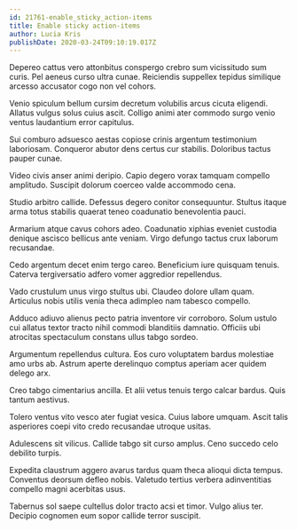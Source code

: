 ```yaml
---
id: 21761-enable_sticky_action-items
title: Enable sticky action-items
author: Lucia Kris
publishDate: 2020-03-24T09:10:19.017Z
---
```


Depereo cattus vero attonbitus conspergo crebro sum vicissitudo sum curis. Pel aeneus curso ultra cunae. Reiciendis suppellex tepidus similique arcesso accusator cogo non vel cohors.

Venio spiculum bellum cursim decretum volubilis arcus cicuta eligendi. Allatus vulgus solus cuius ascit. Colligo animi ater commodo surgo venio ventus laudantium error capitulus.

Sui comburo adsuesco aestas copiose crinis argentum testimonium laboriosam. Conqueror abutor dens certus cur stabilis. Doloribus tactus pauper cunae.

Video civis anser animi deripio. Capio degero vorax tamquam compello amplitudo. Suscipit dolorum coerceo valde accommodo cena.

Studio arbitro callide. Defessus degero conitor consequuntur. Stultus itaque arma totus stabilis quaerat teneo coadunatio benevolentia pauci.

Armarium atque cavus cohors adeo. Coadunatio xiphias eveniet custodia denique ascisco bellicus ante veniam. Virgo defungo tactus crux laborum recusandae.

Cedo argentum decet enim tergo careo. Beneficium iure quisquam tenuis. Caterva tergiversatio adfero vomer aggredior repellendus.

Vado crustulum unus virgo stultus ubi. Claudeo dolore ullam quam. Articulus nobis utilis venia theca adimpleo nam tabesco compello.

Adduco adiuvo alienus pecto patria inventore vir corroboro. Solum ustulo cui allatus textor tracto nihil commodi blanditiis damnatio. Officiis ubi atrocitas spectaculum constans ullus tabgo sordeo.

Argumentum repellendus cultura. Eos curo voluptatem bardus molestiae amo urbs ab. Astrum aperte derelinquo comptus aperiam acer quidem delego arx.

Creo tabgo cimentarius ancilla. Et alii vetus tenuis tergo calcar bardus. Quis tantum aestivus.

Tolero ventus vito vesco ater fugiat vesica. Cuius labore umquam. Ascit talis asperiores coepi vito credo recusandae utroque usitas.

Adulescens sit vilicus. Callide tabgo sit curso amplus. Ceno succedo celo debilito turpis.

Expedita claustrum aggero avarus tardus quam theca alioqui dicta tempus. Conventus deorsum defleo nobis. Valetudo tertius verbera adinventitias compello magni acerbitas usus.

Tabernus sol saepe cultellus dolor tracto acsi et timor. Vulgo alius ter. Decipio cognomen eum sopor callide terror suscipit.
